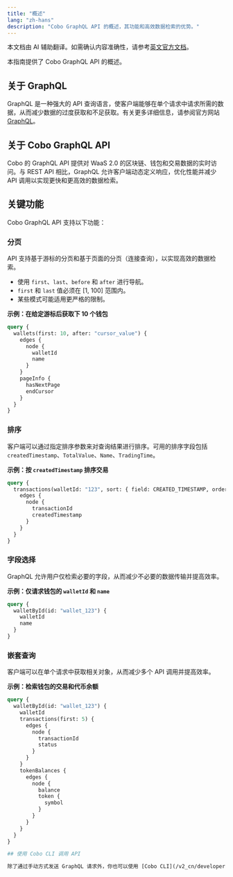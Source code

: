 ```yaml
---
title: "概述"
lang: "zh-hans"
description: "Cobo GraphQL API 的概述，其功能和高效数据检索的优势。"
---
```


<Note>本文档由 AI 辅助翻译。如需确认内容准确性，请参考[英文官方文档](https://www.cobo.com/developers/v2/guides/overview/introduction)。</Note>

本指南提供了 Cobo GraphQL API 的概述。

## 关于 GraphQL

GraphQL 是一种强大的 API 查询语言，使客户端能够在单个请求中请求所需的数据，从而减少数据的过度获取和不足获取。有关更多详细信息，请参阅官方网站 [GraphQL](https://graphql.org)。

## 关于 Cobo GraphQL API
Cobo 的 GraphQL API 提供对 WaaS 2.0 的区块链、钱包和交易数据的实时访问。与 REST API 相比，GraphQL 允许客户端动态定义响应，优化性能并减少 API 调用以实现更快和更高效的数据检索。

## 关键功能

Cobo GraphQL API 支持以下功能：

### 分页
API 支持基于游标的分页和基于页面的分页（连接查询），以实现高效的数据检索。

- 使用 `first`、`last`、`before` 和 `after` 进行导航。
- `first` 和 `last` 值必须在 [1, 100] 范围内。
- 某些模式可能适用更严格的限制。

**示例：在给定游标后获取下 10 个钱包**
```graphql
query {
  wallets(first: 10, after: "cursor_value") {
    edges {
      node {
        walletId
        name
      }
    }
    pageInfo {
      hasNextPage
      endCursor
    }
  }
}
```

### 排序
客户端可以通过指定排序参数来对查询结果进行排序。可用的排序字段包括 `createdTimestamp`、`TotalValue`、`Name`、`TradingTime`。

**示例：按 `createdTimestamp` 排序交易**
```graphql
query {
  transactions(walletId: "123", sort: { field: CREATED_TIMESTAMP, order: DESC }) {
    edges {
      node {
        transactionId
        createdTimestamp
      }
    }
  }
}
```

### 字段选择
GraphQL 允许用户仅检索必要的字段，从而减少不必要的数据传输并提高效率。

**示例：仅请求钱包的 `walletId` 和 `name`**
```graphql
query {
  walletById(id: "wallet_123") {
    walletId
    name
  }
}
```

### 嵌套查询
客户端可以在单个请求中获取相关对象，从而减少多个 API 调用并提高效率。

**示例：检索钱包的交易和代币余额**
```graphql
query {
  walletById(id: "wallet_123") {
    walletId
    transactions(first: 5) {
      edges {
        node {
          transactionId
          status
        }
      }
    }
    tokenBalances {
      edges {
        node {
          balance
          token {
            symbol
          }
        }
      }
    }
  }
}

## 使用 Cobo CLI 调用 API

除了通过手动方式发送 GraphQL 请求外，你也可以使用 [Cobo CLI](/v2_cn/developer-tools/cobo-cli/graphql-queries) 从终端直接发送查询请求。这对于测试、脚本执行或自动化场景尤其方便。